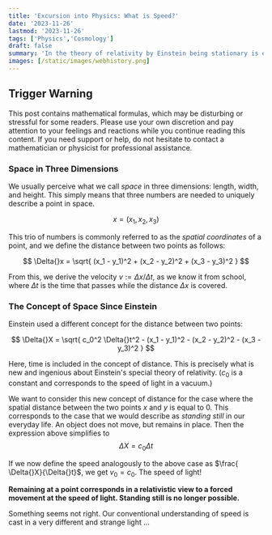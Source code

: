 ```yaml
---
title: 'Excursion into Physics: What is Speed?'
date: '2023-11-26'
lastmod: '2023-11-26'
tags: ['Physics','Cosmology']
draft: false
summary: 'In the theory of relativity by Einstein being stationary is equivalent to the speed of light'
images: [/static/images/webhistory.png]
---
```

## Trigger Warning

This post contains mathematical formulas,
which may be disturbing or stressful for some readers.
Please use your own discretion and pay attention to your feelings and reactions
while you continue reading this content. If you need support or help,
do not hesitate to contact a mathematician or physicist for professional assistance.

### Space in Three Dimensions

We usually perceive what we call *space* in three dimensions:
length, width, and height. This simply means that three numbers are needed
to uniquely describe a point in space.

$$
x = (x_1,x_2,x_3)
$$

This trio of numbers is commonly referred to as the *spatial coordinates* of a point, and
we define the distance between two points as follows:

$$
\Delta{}x = \sqrt{ (x_1 - y_1)^2 + (x_2 - y_2)^2 + (x_3 - y_3)^2 }
$$

From this, we derive the velocity $v := \Delta{}x / \Delta{}t$, as
we know it from school, where $\Delta{}t$ is the time that passes
while the distance $\Delta{}x$ is covered.

### The Concept of Space Since Einstein

Einstein used a different concept for the distance between two points:

$$
\Delta{}X = \sqrt{ c_0^2 \Delta{}t^2 - (x_1 - y_1)^2 - (x_2 - y_2)^2 - (x_3 - y_3)^2 }
$$

Here, time is included in the concept of distance. This is precisely what is new and ingenious
about Einstein's special theory of relativity. ($c_0$ is a constant and corresponds to
the speed of light in a vacuum.)

We want to consider this new concept of distance for the case where the spatial distance between the two
points $x$ and $y$ is equal to $0$. This corresponds to the case that we would describe as *standing still* in our everyday life. An object does not move, but remains in place. Then the expression above simplifies to
$$ \Delta{}X = c_0 \Delta{}t$$

If we now define the speed analogously to the above case as $\frac{ \Delta{}X}{\Delta{}t}$,
we get $v_0 = c_0$. The speed of light!

**Remaining at a point corresponds in a relativistic view
to a forced movement at the speed of light. Standing still is no longer possible.**

Something seems not right. Our conventional understanding of speed
is cast in a very different
and strange light ...
